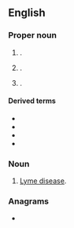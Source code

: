 {{also|lyme}}
==English==

===Proper noun===
{{en-proper noun}}

# {{place|en|town|co/New London County|s/Connecticut}}.
# {{place|en|town|s/New Hampshire}}.
# {{place|en|town|s/New York}}.

====Derived terms====
* {{l|en|Lyme disease}}
* {{l|en|Lyme Regis}}
* {{l|en|Newcastle-under-Lyme}}
* {{l|en|Old Lyme}}

===Noun===
{{en-noun|-}}

# {{lb|en|informal}} [[Lyme disease]].

===Anagrams===
* {{anagrams|en|a=elmy|Emly|elmy|myel-|yelm|ylem}}